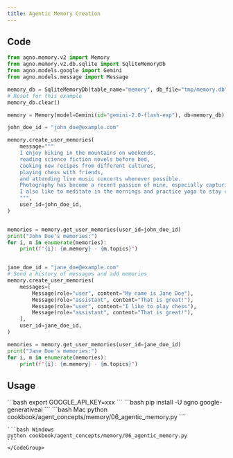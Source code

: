 ```yaml
---
title: Agentic Memory Creation
---
```


## Code

```python cookbook/agent_concepts/memory/06_agentic_memory.py
from agno.memory.v2 import Memory
from agno.memory.v2.db.sqlite import SqliteMemoryDb
from agno.models.google import Gemini
from agno.models.message import Message

memory_db = SqliteMemoryDb(table_name="memory", db_file="tmp/memory.db")
# Reset for this example
memory_db.clear()

memory = Memory(model=Gemini(id="gemini-2.0-flash-exp"), db=memory_db)

john_doe_id = "john_doe@example.com"

memory.create_user_memories(
    message="""
    I enjoy hiking in the mountains on weekends,
    reading science fiction novels before bed,
    cooking new recipes from different cultures,
    playing chess with friends,
    and attending live music concerts whenever possible.
    Photography has become a recent passion of mine, especially capturing landscapes and street scenes.
    I also like to meditate in the mornings and practice yoga to stay centered.
    """,
    user_id=john_doe_id,
)


memories = memory.get_user_memories(user_id=john_doe_id)
print("John Doe's memories:")
for i, m in enumerate(memories):
    print(f"{i}: {m.memory} - {m.topics}")


jane_doe_id = "jane_doe@example.com"
# Send a history of messages and add memories
memory.create_user_memories(
    messages=[
        Message(role="user", content="My name is Jane Doe"),
        Message(role="assistant", content="That is great!"),
        Message(role="user", content="I like to play chess"),
        Message(role="assistant", content="That is great!"),
    ],
    user_id=jane_doe_id,
)

memories = memory.get_user_memories(user_id=jane_doe_id)
print("Jane Doe's memories:")
for i, m in enumerate(memories):
    print(f"{i}: {m.memory} - {m.topics}")
```

## Usage

<Steps>
  <Snippet file="create-venv-step.mdx" />

  <Step title="Set your API key">
    ```bash
    export GOOGLE_API_KEY=xxx
    ```
  </Step>

  <Step title="Install libraries">
    ```bash
    pip install -U agno google-generativeai
    ```
  </Step>

  <Step title="Run Example">
    <CodeGroup>
    ```bash Mac
    python cookbook/agent_concepts/memory/06_agentic_memory.py
    ```

    ```bash Windows
    python cookbook/agent_concepts/memory/06_agentic_memory.py
    ```
    </CodeGroup>
  </Step>
</Steps>
